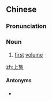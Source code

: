 ==Chinese==
{{zh-forms}}

===Pronunciation===
{{zh-pron
|m=shàngjí
|cat=n
}}

===Noun===
{{zh-noun}}

# [[first]] [[volume]]

[[zh:上集]]

====Antonyms====
* {{zh-l|下集}}
